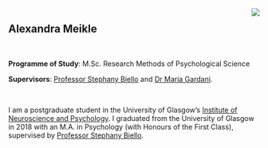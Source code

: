 <br>
<br>
<img style="float: right; margin: 0px 0px 25px 25px;" src="Phot\gradphoto1.jpg">

## Alexandra Meikle 

<br>



**Programme of Study**: M.Sc. Research Methods of Psychological Science <br>

**Supervisors**: [Professor Stephany Biello](https://www.gla.ac.uk/schools/psychology/staff/stephanybiello/) and [Dr Maria Gardani](https://www.gla.ac.uk/schools/psychology/staff/mariagardani/). <br>


<br>

I am a postgraduate student in the University of Glasgow's
[Institute of Neuroscience and Psychology](http://www.gla.ac.uk/researchinstitutes/neurosciencepsychology/). I graduated from the University of Glasgow in 2018 with an M.A. in Psychology (with Honours of the First Class), supervised by [Professor Stephany Biello](https://www.gla.ac.uk/schools/psychology/staff/stephanybiello/). 



